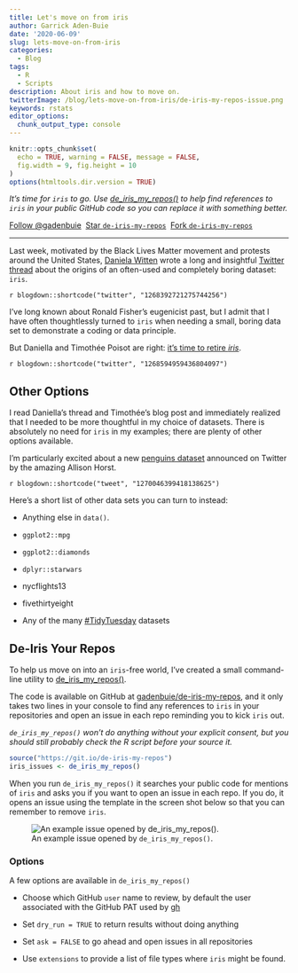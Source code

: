 ```yaml
---
title: Let's move on from iris
author: Garrick Aden-Buie
date: '2020-06-09'
slug: lets-move-on-from-iris
categories:
  - Blog
tags:
  - R
  - Scripts
description: About iris and how to move on.
twitterImage: /blog/lets-move-on-from-iris/de-iris-my-repos-issue.png
keywords: rstats
editor_options:
  chunk_output_type: console
---
```


<!-- Links -->
[penguins-tw]: https://twitter.com/allison_horst/status/1270046399418138625
[penguins]: https://github.com/allisonhorst/penguins
[retire-iris]: https://armchairecology.blog/iris-dataset/
[iris-is-gross]: https://twitter.com/chrisalbon/status/1268594959436804097
[petition-change-lecture]: https://www.change.org/p/american-statistical-association-rename-the-fisher-lecture-after-david-blackwell
[fisher-thread]: https://twitter.com/daniela_witten/status/1268392721275744256
[gh]: https://github.com/gadenbuie/de-iris-my-repos
[dw]: https://www.danielawitten.com/


```r
knitr::opts_chunk$set(
  echo = TRUE, warning = FALSE, message = FALSE,
  fig.width = 9, fig.height = 10
)
options(htmltools.dir.version = TRUE)
```

::: {.lead}
_It's time for `iris` to go. Use [de_iris_my_repos()][gh] to help find references to `iris` in your public GitHub code so you can replace it with something better._
:::

<!-- https://buttons.github.io/ -->
<a class="github-button" href="https://github.com/gadenbuie" data-show-count="true" aria-label="Follow @gadenbuie on GitHub">Follow @gadenbuie</a>&nbsp;
<a class="github-button" href="https://github.com/gadenbuie/de-iris-my-repos" data-icon="octicon-star" data-show-count="true" aria-label="Star gadenbuie/de-iris-my-repos on GitHub">Star <code>de-iris-my-repos</code></a>&nbsp;
<a class="github-button" href="https://github.com/gadenbuie/de-iris-my-repos/fork" data-icon="octicon-repo-forked" data-show-count="true" aria-label="Fork gadenbuie/de-iris-my-repos on GitHub">Fork <code>de-iris-my-repos</code></a>

---

Last week, 
motivated by the Black Lives Matter movement and protests around the United States,
[Daniela Witten][dw]
wrote a long and insightful 
[Twitter thread][fisher-thread]
about the origins of an often-used and completely boring dataset: `iris`.

`r blogdown::shortcode("twitter", "1268392721275744256")`

I've long known about Ronald Fisher's eugenicist past,
but I admit that I have often thoughtlessly turned to `iris`
when needing a small, boring data set to demonstrate a coding or data principle.

But Daniella and Timothée Poisot are right:
[it's time to retire _iris_][retire-iris].

`r blogdown::shortcode("twitter", "1268594959436804097")`

## Other Options

I read Daniella's thread and Timothée's blog post and 
immediately realized that I needed to be more thoughtful in my choice of datasets.
There is absolutely no need for `iris` in my examples;
there are plenty of other options available.

I'm particularly excited about a new [penguins dataset][penguins]
announced on Twitter by the amazing Allison Horst.

`r blogdown::shortcode("tweet", "1270046399418138625")`

Here's a short list of other data sets you can turn to instead:

- Anything else in `data()`.

- `ggplot2::mpg`

- `ggplot2::diamonds`

- `dplyr::starwars`

- [nycflights13]{.pkg}

- [fivethirtyeight]{.pkg}

- Any of the many [#TidyTuesday](https://github.com/rfordatascience/tidytuesday) datasets

## De-Iris Your Repos

To help us move on into an `iris`-free world,
I've created a small command-line utility to [de_iris_my_repos()][gh].

The code is available on GitHub at [gadenbuie/de-iris-my-repos][gh],
and it only takes two lines in your console to find any references to `iris`
in your repositories and open an issue in each repo reminding you to kick `iris` out.

_`de_iris_my_repos()` won't do anything without your explicit consent, but you should still probably check the R script before your source it._

```r
source("https://git.io/de-iris-my-repos")
iris_issues <- de_iris_my_repos()
```

When you run `de_iris_my_repos()` it searches your public code for mentions of `iris`
and asks you if you want to open an issue in each repo.
If you do, 
it opens an issue using the template in the screen shot below
so that you can remember to remove `iris`.

![An example issue opened by `de_iris_my_repos()`.](full-example-issue.png)

### Options

A few options are available in `de_iris_my_repos()`

- Choose which GitHub `user` name to review, by default the user associated with the GitHub PAT used by [gh](https://github.com/r-lib/gh)

- Set `dry_run = TRUE` to return results without doing anything

- Set `ask = FALSE` to go ahead and open issues in all repositories

- Use `extensions` to provide a list of file types where `iris` might be found.


